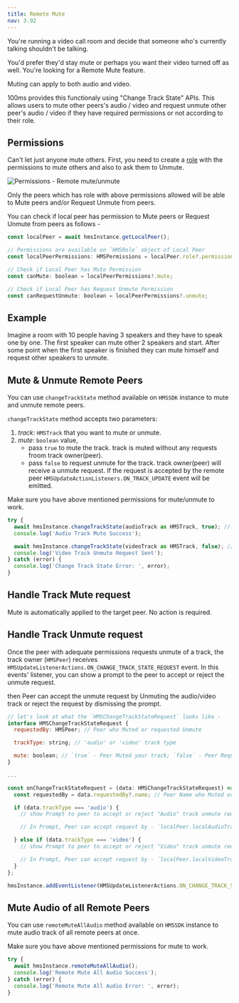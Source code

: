 ```yaml
---
title: Remote Mute
nav: 3.92
---
```


You're running a video call room and decide that someone who's currently talking shouldn't be talking.

You'd prefer they'd stay mute or perhaps you want their video turned off as well. You're looking for a Remote Mute feature.

Muting can apply to both audio and video.

100ms provides this functionaly using "Change Track State" APIs. This allows users to mute other peers's audio / video and request unmute other peer's audio / video if they have required permissions or not according to their role.


## Permissions

Can't let just anyone mute others. First, you need to create a [role](../foundation/templates-and-roles) with the permissions to mute others and also to ask them to Unmute.

![Permissions - Remote mute/unmute](/guides/permissions.png)

Only the peers which has role with above permissions allowed will be able to Mute peers and/or Request Unmute from peers.

You can check if local peer has permission to Mute peers or Request Unmute from peers as follows -

```js
const localPeer = await hmsInstance.getLocalPeer();

// Permissions are available on `HMSRole` object of Local Peer
const localPeerPermissions: HMSPermissions = localPeer.role?.permissions;

// Check if Local Peer has Mute Permission
const canMute: boolean = localPeerPermissions?.mute;

// Check if Local Peer has Request Unmute Permission
const canRequestUnmute: boolean = localPeerPermissions?.unmute;
```


## Example

Imagine a room with 10 people having 3 speakers and they have to speak one by one. The first speaker can mute other 2 speakers and start. After some point when the first speaker is finished they can mute himself and request other speakers to unmute.


## Mute & Unmute Remote Peers

You can use `changeTrackState` method available on `HMSSDK` instance to mute and unmute remote peers.

`changeTrackState` method accepts two parameters:

1. _track_: `HMSTrack` that you want to mute or unmute.
2. _mute_: `boolean` value,
    - pass `true` to mute the track. track is muted without any requests froom track owner(peer).
    - pass `false` to request unmute for the track. track owner(peer) will receive a unmute request. If the request is accepted by the remote peer `HMSUpdateActionListeners.ON_TRACK_UPDATE` event will be emitted.

Make sure you have above mentioned permissions for mute/unmute to work.

```js
try {
  await hmsInstance.changeTrackState(audioTrack as HMSTrack, true); // Passing `true` to mute
  console.log('Audio Track Mute Success');

  await hmsInstance.changeTrackState(videoTrack as HMSTrack, false); // Passing `false` to request unmute
  console.log('Video Track Unmute Request Sent');
} catch (error) {
  console.log('Change Track State Error: ', error);
}
```


## Handle Track Mute request

Mute is automatically applied to the target peer. No action is required.


## Handle Track Unmute request

Once the peer with adequate permissions requests unmute of a track, the track owner (`HMSPeer`) receives `HMSUpdateListenerActions.ON_CHANGE_TRACK_STATE_REQUEST` event. In this events' listener, you can show a prompt to the peer to accept or reject the unmute request.

then Peer can accept the unmute request by Unmuting the audio/video track or reject the request by dismissing the prompt.

```js
// let's look at what the `HMSChangeTrackStateRequest` looks like -
interface HMSChangeTrackStateRequest {
  requestedBy: HMSPeer; // Peer who Muted or requested Unmute

  trackType: string; // 'audio' or 'video' track type

  mute: boolean; // `true` - Peer Muted your track; `false` - Peer Requested Unmute of your track
}

...

const onChangeTrackStateRequest = (data: HMSChangeTrackStateRequest) => {
  const requestedBy = data.requestedBy?.name; // Peer Name who Muted or requested Unmute

  if (data.trackType === 'audio') {
    // show Prompt to peer to accept or reject "Audio" track unmute request

    // In Prompt, Peer can accept request by - `localPeer.localAudioTrack()?.setMute(false)`

  } else if (data.trackType === 'video') {
    // show Prompt to peer to accept or reject "Video" track unmute request

    // In Prompt, Peer can accept request by - `localPeer.localVideoTrack()?.setMute(false)`
  }
};

hmsInstance.addEventListener(HMSUpdateListenerActions.ON_CHANGE_TRACK_STATE_REQUEST, onChangeTrackStateRequest);
```


## Mute Audio of all Remote Peers

You can use `remoteMuteAllAudio` method available on `HMSSDK` instance to mute audio track of all remote peers at once.

Make sure you have above mentioned permissions for mute to work.

```js
try {
  await hmsInstance.remoteMuteAllAudio();
  console.log('Remote Mute All Audio Success');
} catch (error) {
  console.log('Remote Mute All Audio Error: ', error);
}
```
